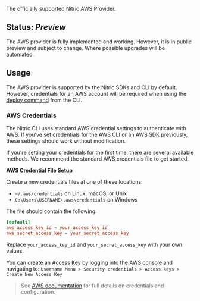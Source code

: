 The officially supported Nitric AWS Provider.

## Status: _Preview_

The AWS provider is fully implemented and working. However, it is in public preview and subject to change. Where possible upgrades will be automated.

## Usage

The AWS provider is supported by the Nitric SDKs and CLI by default. However, credentials for an AWS account will be required when using the [deploy command](/docs/reference/cli) from the CLI.

### AWS Credentials

The Nitric CLI uses standard AWS credential settings to authenticate with AWS. If you've set credentials for the AWS CLI or an AWS SDK previously, these settings should work without modification.

If you're setting your credentials for the first time, there are several available methods. We recommend the standard AWS credentials file to get started.

**AWS Credential File Setup**

Create a new credentials files at one of these locations:

- `~/.aws/credentials` on Linux, macOS, or Unix
- `C:\Users\USERNAME\.aws\credentials` on Windows

The file should contain the following:

```toml
[default]
aws_access_key_id = your_access_key_id
aws_secret_access_key = your_secret_access_key
```

Replace `your_access_key_id` and `your_secret_access_key` with your own values.

You can create an Access Key by logging into the <a href="https://aws.amazon.com/console/" target="_blank">AWS console</a> and navigating to:
`Username Menu > Security credentials > Access keys > Create New Access Key`

> See [AWS documentation](https://docs.aws.amazon.com/sdk-for-java/v1/developer-guide/setup-credentials.html) for full details on credentials and configuration.
